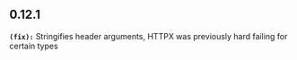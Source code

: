 ## 0.12.1
**`(fix):`** Stringifies header arguments, HTTPX was previously hard failing for certain types


